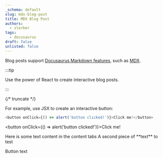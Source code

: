 ```yaml
---
_schema: default
slug: mdx-blog-post
title: MDX Blog Post
authors:
  - slorber
tags:
  - docusaurus
draft: false
unlisted: false
---
```

Blog posts support [Docusaurus Markdown features](https://docusaurus.io/docs/markdown-features), such as [MDX](https://mdxjs.com/).

:::tip

Use the power of React to create interactive blog posts.

:::

{/* truncate */}

For example, use JSX to create an interactive button:

```js
<button onClick={() => alert('button clicked!')}>Click me!</button>
```

&lt;button onClick={() => alert('button clicked!')}&gt;Click me!

<Tabs groupId="a-test" queryString="testing">
  <TabItem label="Tab 1" value="Hello this is a tab">Here is some text content in the content tabs</TabItem>
  <TabItem label="Tab 2" value="Another tab test">A second piece of **text** to test</TabItem>
</Tabs>

<AlertButton alert_text="An alert?" color="#c66666">Button text</AlertButton>